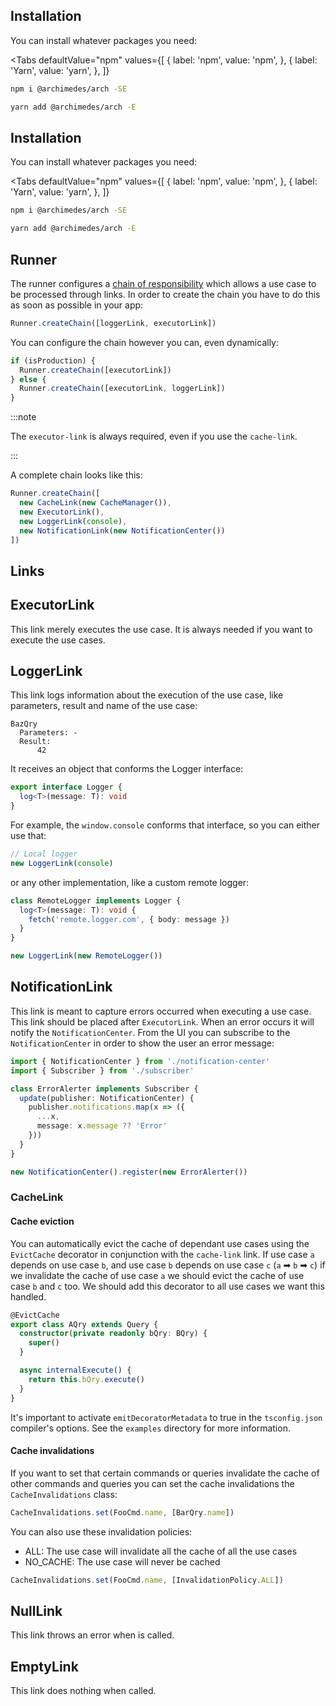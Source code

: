 
## Installation

You can install whatever packages you need:

<Tabs
  defaultValue="npm"
  values={[
    { label: 'npm', value: 'npm', },
    { label: 'Yarn', value: 'yarn', },
  ]}
>
<TabItem value="npm">

```bash
npm i @archimedes/arch -SE
```

</TabItem>
<TabItem value="yarn">

```bash
yarn add @archimedes/arch -E
```

</TabItem>
</Tabs>


## Installation

You can install whatever packages you need:

<Tabs
  defaultValue="npm"
  values={[
    { label: 'npm', value: 'npm', },
    { label: 'Yarn', value: 'yarn', },
  ]}
>
<TabItem value="npm">

```bash
npm i @archimedes/arch -SE
```

</TabItem>
<TabItem value="yarn">

```bash
yarn add @archimedes/arch -E
```

</TabItem>
</Tabs>

## Runner

The runner configures a [chain of responsibility](https://refactoring.guru/design-patterns/chain-of-responsibility) which allows a use case to be processed through links. In order to create the chain you have to do this as soon as possible in your app:

```ts
Runner.createChain([loggerLink, executorLink])
```

You can configure the chain however you can, even dynamically:

```ts
if (isProduction) {
  Runner.createChain([executorLink])
} else {
  Runner.createChain([executorLink, loggerLink])
}
```

:::note

The `executor-link` is always required, even if you use the `cache-link`.

:::

A complete chain looks like this:

```ts
Runner.createChain([
  new CacheLink(new CacheManager()),
  new ExecutorLink(),
  new LoggerLink(console),
  new NotificationLink(new NotificationCenter())
])
```

## Links

## ExecutorLink

This link merely executes the use case. It is always needed if you want to execute the use cases.

## LoggerLink

This link logs information about the execution of the use case, like parameters, result and name of the use case:

```text
BazQry
  Parameters: -
  Result:
      42
```

It receives an object that conforms the Logger interface:

```ts
export interface Logger {
  log<T>(message: T): void
}
```

For example, the `window.console` conforms that interface, so you can either use that:

```ts
// Local logger
new LoggerLink(console)
```

or any other implementation, like a custom remote logger:

```ts
class RemoteLogger implements Logger {
  log<T>(message: T): void {
    fetch('remote.logger.com', { body: message })
  }
}

new LoggerLink(new RemoteLogger())
```

## NotificationLink

This link is meant to capture errors occurred when executing a use case. This link should be placed after `ExecutorLink`. When an error occurs it will notify the `NotificationCenter`. From the UI you can subscribe to the `NotificationCenter` in order to show the user an error message:

```ts
import { NotificationCenter } from './notification-center'
import { Subscriber } from './subscriber'

class ErrorAlerter implements Subscriber {
  update(publisher: NotificationCenter) {
    publisher.notifications.map(x => ({
      ...x,
      message: x.message ?? 'Error'
    }))
  }
}

new NotificationCenter().register(new ErrorAlerter())
```

### CacheLink

#### Cache eviction

You can automatically evict the cache of dependant use cases using the `EvictCache` decorator in conjunction with the `cache-link` link. If use case `a` depends on use case `b`, and use case `b` depends on use case `c` (`a` ➡ `b` ➡ `c`️) if we invalidate the cache of use case `a` we should evict the cache of use case `b` and `c` too. We should add this decorator to all use cases we want this handled.

```ts
@EvictCache
export class AQry extends Query {
  constructor(private readonly bQry: BQry) {
    super()
  }

  async internalExecute() {
    return this.bQry.execute()
  }
}
```

It's important to activate `emitDecoratorMetadata` to true in the `tsconfig.json` compiler's options. See the `examples` directory for more information.

#### Cache invalidations

If you want to set that certain commands or queries invalidate the cache of other commands and queries you can set the cache invalidations the `CacheInvalidations` class:

```ts
CacheInvalidations.set(FooCmd.name, [BarQry.name])
```

You can also use these invalidation policies:

- ALL: The use case will invalidate all the cache of all the use cases
- NO_CACHE: The use case will never be cached

```ts
CacheInvalidations.set(FooCmd.name, [InvalidationPolicy.ALL])
```

## NullLink

This link throws an error when is called.

## EmptyLink

This link does nothing when called.
